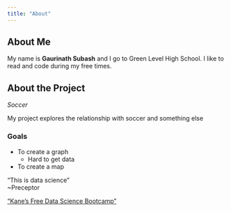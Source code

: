 ```yaml
---
title: "About"
---
```


## About Me
My name is **Gaurinath Subash** and I go to Green Level High School. I like to read and code during my free times. 

## About the Project
*Soccer*

My project explores the relationship with soccer and something else

### Goals
- To create a graph
  + Hard to get data
- To create a map



"This is data science"
\
~Preceptor

["Kane’s Free Data Science Bootcamp”](https://bootcamp.davidkane.info)
